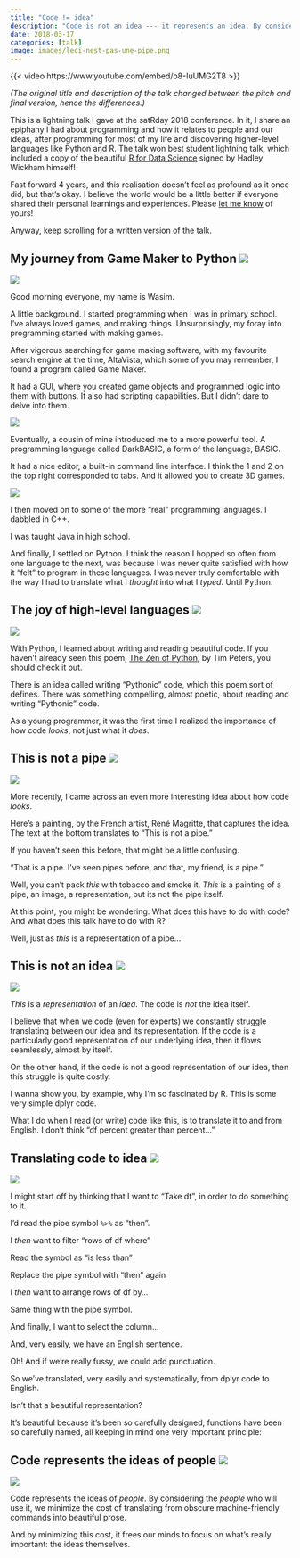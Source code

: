 ```yaml
---
title: "Code != idea"
description: "Code is not an idea --- it represents an idea. By considering the *people* who use our code, we minimize the cost of translating from obscure machine-friendly commands into beautiful prose, thus freeing our minds to focus on what’s really important: the ideas themselves."
date: 2018-03-17
categories: [talk]
image: images/leci-nest-pas-une-pipe.png
---
```


{{< video https://www.youtube.com/embed/o8-IuUMG2T8 >}}

*(The original title and description of the talk changed between the pitch and final version, hence the differences.)*

This is a lightning talk I gave at the satRday 2018 conference. In it, I share an epiphany I had about programming and how it relates to people and our ideas, after programming for most of my life and discovering higher-level languages like Python and R. The talk won best student lightning talk, which included a copy of the beautiful [R for Data Science](https://r4ds.hadley.nz/) signed by Hadley Wickham himself!

Fast forward 4 years, and this realisation doesn't feel as profound as it once did, but that's okay. I believe the world would be a little better if everyone shared their personal learnings and experiences. Please [let me know](mailto:mwlorgat@gmail.com) of yours!

Anyway, keep scrolling for a written version of the talk.

## My journey from Game Maker to Python ![](images/code-represents-the-ideas-of-people-1.png)

![](images/code-represents-the-ideas-of-people-1.png){fig-align="center"}

Good morning everyone, my name is Wasim.

A little background.
I started programming when I was in primary school.
I’ve always loved games, and making things. Unsurprisingly, my foray into programming started with making games.

After vigorous searching for game making software, with my favourite search engine at the time, AltaVista, which some of you may remember, I found a program called Game Maker.

It had a GUI, where you created game objects and programmed logic into them with buttons.
It also had scripting capabilities.
But I didn’t dare to delve into them.

![](images/code-represents-the-ideas-of-people-2.png){fig-align="center"}

Eventually, a cousin of mine introduced me to a more powerful tool.
A programming language called DarkBASIC, a form of the language, BASIC.

It had a nice editor, a built-in command line interface.
I think the 1 and 2 on the top right corresponded to tabs.
And it allowed you to create 3D games.

![](images/code-represents-the-ideas-of-people-3.png){fig-align="center"}

I then moved on to some of the more “real” programming languages.
I dabbled in C++.

I was taught Java in high school.

And finally, I settled on Python.
I think the reason I hopped so often from one language to the next, was because I was never quite satisfied with how it “felt” to program in these languages.
I was never truly comfortable with the way I had to translate what I *thought* into what I *typed*.
Until Python.

## The joy of high-level languages ![](images/code-represents-the-ideas-of-people-4.png)

![](images/code-represents-the-ideas-of-people-4.png){fig-align="center"}

With Python, I learned about writing and reading beautiful code.
If you haven’t already seen this poem, [The Zen of Python](https://peps.python.org/pep-0020/), by Tim Peters, you should check it out.

There is an idea called writing “Pythonic” code, which this poem sort of defines.
There was something compelling, almost poetic, about reading and writing “Pythonic” code.

As a young programmer, it was the first time I realized the importance of how code *looks*, not just what it *does*.

## This is not a pipe ![](images/leci-nest-pas-une-pipe.png)

![](images/leci-nest-pas-une-pipe.png){.preview-image fig-align="center"}

More recently, I came across an even more interesting idea about how code *looks*.

Here’s a painting, by the French artist, René Magritte, that captures the idea.
The text at the bottom translates to “This is not a pipe.”

If you haven’t seen this before, that might be a little confusing.

“That is a pipe. I’ve seen pipes before, and that, my friend, is a pipe.”

Well, you can’t pack *this* with tobacco and smoke it.
*This* is a painting of a pipe, an image, a representation, but its not the pipe itself.

At this point, you might be wondering: What does this have to do with code?
And what does this talk have to do with R?

Well, just as *this* is a representation of a pipe…

## This is not an idea ![](images/code-represents-the-ideas-of-people-7.png)

![](images/code-represents-the-ideas-of-people-7.png){fig-align="center"}

*This* is a *representation* of an *idea*.
The code is *not* the idea itself.

I believe that when we code (even for experts) we constantly struggle translating between our idea and its representation.
If the code is a particularly good representation of our underlying idea, then it flows seamlessly, almost by itself.

On the other hand, if the code is not a good representation of our idea, then this struggle is quite costly.

I wanna show you, by example, why I’m so fascinated by R.
This is some very simple dplyr code.

What I do when I read (or write) code like this, is to translate it to and from English.
I don’t think “df percent greater than percent...”

## Translating code to idea ![](images/code-represents-the-ideas-of-people.gif)

![](images/code-represents-the-ideas-of-people.gif)

I might start off by thinking that I want to “Take df”, in order to do something to it.

I’d read the pipe symbol `%>%` as “then”.

I *then* want to filter “rows of df where”

Read the symbol as “is less than”

Replace the pipe symbol with “then” again

I *then* want to arrange rows of df by…

Same thing with the pipe symbol.

And finally, I want to select the column…

And, very easily, we have an English sentence.

Oh! And if we’re really fussy, we could add punctuation.

So we’ve translated, very easily and systematically, from dplyr code to English.

Isn’t that a beautiful representation? 

It’s beautiful because it’s been so carefully designed, functions have been so carefully named, all keeping in mind one very important principle:

## Code represents the ideas of people ![](images/code-represents-the-ideas-of-people-6.png)

![](images/code-represents-the-ideas-of-people-6.png){fig-align="center"}

Code represents the ideas of *people*.
By considering the *people* who will use it, we minimize the cost of translating from obscure machine-friendly commands into beautiful prose.

And by minimizing this cost, it frees our minds to focus on what’s really important: the ideas themselves.
